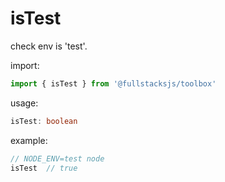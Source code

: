 # isTest

check env is 'test'.

import:
```typescript copy
import { isTest } from '@fullstacksjs/toolbox'
```

usage:
```typescript copy
isTest: boolean
```

example:
```typescript copy
// NODE_ENV=test node
isTest  // true
```
